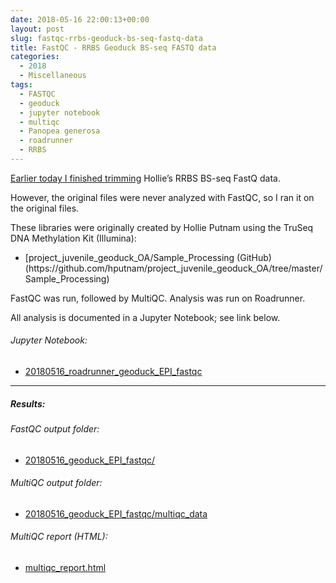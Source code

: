 ```yaml
---
date: 2018-05-16 22:00:13+00:00
layout: post
slug: fastqc-rrbs-geoduck-bs-seq-fastq-data
title: FastQC - RRBS Geoduck BS-seq FASTQ data
categories:
  - 2018
  - Miscellaneous
tags:
  - FASTQC
  - geoduck
  - jupyter notebook
  - multiqc
  - Panopea generosa
  - roadrunner
  - RRBS
---
```


[Earlier today I finished trimming](https://robertslab.github.io/sams-notebook/2018/05/16/trimgalorefastqcmultiqc-trimgalore-rrbs-geoduck-bs-seq-fastq-data.html) Hollie's RRBS BS-seq FastQ data.

However, the original files were never analyzed with FastQC, so I ran it on the original files.

These libraries were originally created by Hollie Putnam using the TruSeq DNA Methylation Kit (Illumina):





  * [project_juvenile_geoduck_OA/Sample_Processing (GitHub)(https://github.com/hputnam/project_juvenile_geoduck_OA/tree/master/Sample_Processing)



FastQC was run, followed by MultiQC. Analysis was run on Roadrunner.

All analysis is documented in a Jupyter Notebook; see link below.



###### Jupyter Notebook:







  * [20180516_roadrunner_geoduck_EPI_fastqc](https://github.com/sr320/LabDocs/blob/master/jupyter_nbs/sam/20180516_roadrunner_geoduck_EPI_fastqc.ipynb)





* * *





##### Results:





###### FastQC output folder:







  * [20180516_geoduck_EPI_fastqc/](https://owl.fish.washington.edu/Athaliana/20180516_geoduck_EPI_fastqc/)





###### MultiQC output folder:







  * [20180516_geoduck_EPI_fastqc/multiqc_data](https://owl.fish.washington.edu/Athaliana/20180516_geoduck_EPI_fastqc/multiqc_data)





###### MultiQC report (HTML):







  * [multiqc_report.html](https://owl.fish.washington.edu/Athaliana/20180516_geoduck_EPI_fastqc/multiqc_data/multiqc_report.html)


